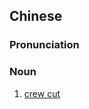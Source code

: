 ==Chinese==
{{zh-forms|s=寸头}}

===Pronunciation===
{{zh-pron
|m=cùntóu
|cat=n
}}

===Noun===
{{zh-noun}}

# [[crew cut]] {{gloss|hairstyle}}